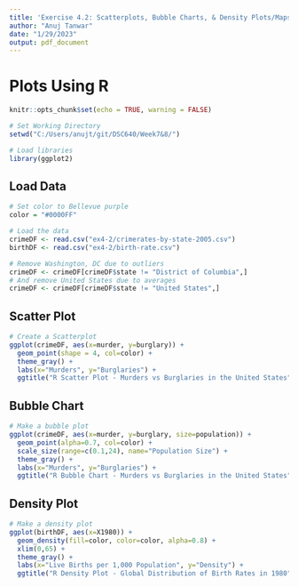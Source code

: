 ```yaml
---
title: 'Exercise 4.2: Scatterplots, Bubble Charts, & Density Plots/Maps'
author: "Anuj Tanwar"
date: "1/29/2023"
output: pdf_document
---
```


# Plots Using **R**

```r
knitr::opts_chunk$set(echo = TRUE, warning = FALSE)

# Set Working Directory
setwd("C:/Users/anujt/git/DSC640/Week7&8/")

# Load libraries
library(ggplot2)

```

## Load Data

```r
# Set color to Bellevue purple
color = "#0000FF"

# Load the data
crimeDF <- read.csv("ex4-2/crimerates-by-state-2005.csv")
birthDF <- read.csv("ex4-2/birth-rate.csv")

# Remove Washington, DC due to outliers
crimeDF <- crimeDF[crimeDF$state != "District of Columbia",]
# And remove United States due to averages
crimeDF <- crimeDF[crimeDF$state != "United States",]

```
\pagebreak

## Scatter Plot

```r
# Create a Scatterplot
ggplot(crimeDF, aes(x=murder, y=burglary)) +
  geom_point(shape = 4, col=color) +
  theme_gray() +
  labs(x="Murders", y="Burglaries") +
  ggtitle("R Scatter Plot - Murders vs Burglaries in the United States")

```
\pagebreak

## Bubble Chart

```r
# Make a bubble plot
ggplot(crimeDF, aes(x=murder, y=burglary, size=population)) +
  geom_point(alpha=0.7, col=color) +
  scale_size(range=c(0.1,24), name="Population Size") +
  theme_gray() +
  labs(x="Murders", y="Burglaries") +
  ggtitle("R Bubble Chart - Murders vs Burglaries in the United States")

```
\pagebreak

## Density Plot

```r
# Make a density plot
ggplot(birthDF, aes(x=X1980)) +
  geom_density(fill=color, color=color, alpha=0.8) +
  xlim(0,65) +
  theme_gray() +
  labs(x="Live Births per 1,000 Population", y="Density") +
  ggtitle("R Density Plot - Global Distribution of Birth Rates in 1980")

```

